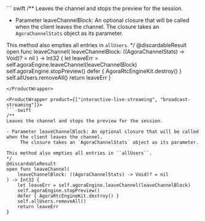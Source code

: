 <ProductWrapper product="video-calling">
``` swift
/**
Leaves the channel and stops the preview for the session.

- Parameter leaveChannelBlock: An optional closure that will be called when the client leaves the channel.
     The closure takes an `AgoraChannelStats` object as its parameter.

This method also empties all entries in ``allUsers``.
*/
@discardableResult
open func leaveChannel(
    leaveChannelBlock: ((AgoraChannelStats) -> Void)? = nil
) -> Int32 {
    let leaveErr = self.agoraEngine.leaveChannel(leaveChannelBlock)
    self.agoraEngine.stopPreview()
    defer { AgoraRtcEngineKit.destroy() }
    self.allUsers.removeAll()
    return leaveErr
}
```
</ProductWrapper>

<ProductWrapper product={["interactive-live-streaming", "broadcast-streaming"]}>
``` swift
/**
Leaves the channel and stops the preview for the session.

- Parameter leaveChannelBlock: An optional closure that will be called when the client leaves the channel.
     The closure takes an `AgoraChannelStats` object as its parameter.

This method also empties all entries in ``allUsers``.
*/
@discardableResult
open func leaveChannel(
    leaveChannelBlock: ((AgoraChannelStats) -> Void)? = nil
) -> Int32 {
    let leaveErr = self.agoraEngine.leaveChannel(leaveChannelBlock)
    self.agoraEngine.stopPreview()
    defer { AgoraRtcEngineKit.destroy() }
    self.allUsers.removeAll()
    return leaveErr
}
```
</ProductWrapper>